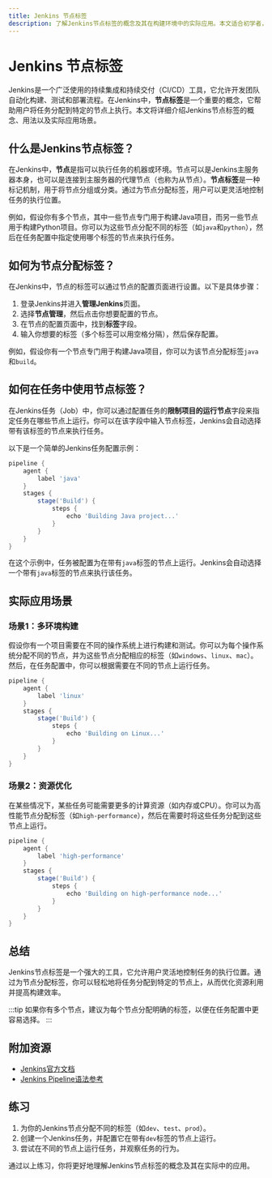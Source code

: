 ```yaml
---
title: Jenkins 节点标签
description: 了解Jenkins节点标签的概念及其在构建环境中的实际应用。本文适合初学者，包含代码示例、实际案例和总结。
---
```


# Jenkins 节点标签

Jenkins是一个广泛使用的持续集成和持续交付（CI/CD）工具，它允许开发团队自动化构建、测试和部署流程。在Jenkins中，**节点标签**是一个重要的概念，它帮助用户将任务分配到特定的节点上执行。本文将详细介绍Jenkins节点标签的概念、用法以及实际应用场景。

## 什么是Jenkins节点标签？

在Jenkins中，**节点**是指可以执行任务的机器或环境。节点可以是Jenkins主服务器本身，也可以是连接到主服务器的代理节点（也称为从节点）。**节点标签**是一种标记机制，用于将节点分组或分类。通过为节点分配标签，用户可以更灵活地控制任务的执行位置。

例如，假设你有多个节点，其中一些节点专门用于构建Java项目，而另一些节点用于构建Python项目。你可以为这些节点分配不同的标签（如`java`和`python`），然后在任务配置中指定使用哪个标签的节点来执行任务。

## 如何为节点分配标签？

在Jenkins中，节点的标签可以通过节点的配置页面进行设置。以下是具体步骤：

1. 登录Jenkins并进入**管理Jenkins**页面。
2. 选择**节点管理**，然后点击你想要配置的节点。
3. 在节点的配置页面中，找到**标签**字段。
4. 输入你想要的标签（多个标签可以用空格分隔），然后保存配置。

例如，假设你有一个节点专门用于构建Java项目，你可以为该节点分配标签`java`和`build`。

## 如何在任务中使用节点标签？

在Jenkins任务（Job）中，你可以通过配置任务的**限制项目的运行节点**字段来指定任务在哪些节点上运行。你可以在该字段中输入节点标签，Jenkins会自动选择带有该标签的节点来执行任务。

以下是一个简单的Jenkins任务配置示例：

```groovy
pipeline {
    agent {
        label 'java'
    }
    stages {
        stage('Build') {
            steps {
                echo 'Building Java project...'
            }
        }
    }
}
```

在这个示例中，任务被配置为在带有`java`标签的节点上运行。Jenkins会自动选择一个带有`java`标签的节点来执行该任务。

## 实际应用场景

### 场景1：多环境构建

假设你有一个项目需要在不同的操作系统上进行构建和测试。你可以为每个操作系统分配不同的节点，并为这些节点分配相应的标签（如`windows`、`linux`、`mac`）。然后，在任务配置中，你可以根据需要在不同的节点上运行任务。

```groovy
pipeline {
    agent {
        label 'linux'
    }
    stages {
        stage('Build') {
            steps {
                echo 'Building on Linux...'
            }
        }
    }
}
```

### 场景2：资源优化

在某些情况下，某些任务可能需要更多的计算资源（如内存或CPU）。你可以为高性能节点分配标签（如`high-performance`），然后在需要时将这些任务分配到这些节点上运行。

```groovy
pipeline {
    agent {
        label 'high-performance'
    }
    stages {
        stage('Build') {
            steps {
                echo 'Building on high-performance node...'
            }
        }
    }
}
```

## 总结

Jenkins节点标签是一个强大的工具，它允许用户灵活地控制任务的执行位置。通过为节点分配标签，你可以轻松地将任务分配到特定的节点上，从而优化资源利用并提高构建效率。

:::tip
如果你有多个节点，建议为每个节点分配明确的标签，以便在任务配置中更容易选择。
:::

## 附加资源

- [Jenkins官方文档](https://www.jenkins.io/doc/)
- [Jenkins Pipeline语法参考](https://www.jenkins.io/doc/book/pipeline/syntax/)

## 练习

1. 为你的Jenkins节点分配不同的标签（如`dev`、`test`、`prod`）。
2. 创建一个Jenkins任务，并配置它在带有`dev`标签的节点上运行。
3. 尝试在不同的节点上运行任务，并观察任务的行为。

通过以上练习，你将更好地理解Jenkins节点标签的概念及其在实际中的应用。